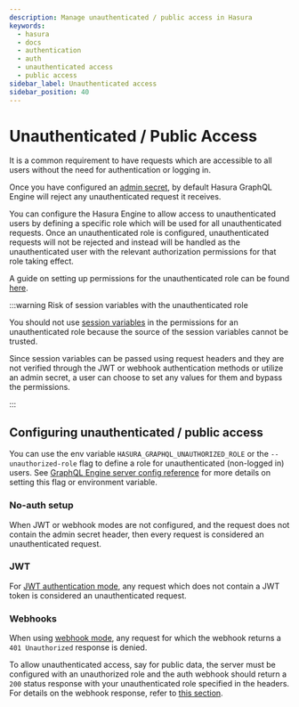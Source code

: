 ```yaml
---
description: Manage unauthenticated / public access in Hasura
keywords:
  - hasura
  - docs
  - authentication
  - auth
  - unauthenticated access
  - public access
sidebar_label: Unauthenticated access
sidebar_position: 40
---
```


# Unauthenticated / Public Access

It is a common requirement to have requests which are accessible to all users without the need for authentication or
logging in.

Once you have configured an [admin secret](/deployment/securing-graphql-endpoint.mdx), by default Hasura GraphQL Engine
will reject any unauthenticated request it receives.

You can configure the Hasura Engine to allow access to unauthenticated users by defining a specific role which will
be used for all unauthenticated requests. Once an unauthenticated role is configured, unauthenticated requests will not
be rejected and instead will be handled as the unauthenticated user with the relevant authorization permissions
for that role taking effect.

A guide on setting up permissions for the unauthenticated role can be found
[here](/auth/authorization/permissions/common-roles-auth-examples.mdx#unauthorized-users-example).

:::warning Risk of session variables with the unauthenticated role

You should not use [session variables](/auth/authorization/roles-variables.mdx#session-variables) in
the permissions for an unauthenticated role because the source of the session variables cannot be trusted.

Since session variables can be passed using request headers and they are not verified through the JWT or webhook
authentication methods or utilize an admin secret, a user can choose to set any values for them and bypass the
permissions.

:::

## Configuring unauthenticated / public access

You can use the env variable `HASURA_GRAPHQL_UNAUTHORIZED_ROLE` or the `--unauthorized-role` flag to define a role for
unauthenticated (non-logged in) users. See
[GraphQL Engine server config reference](/deployment/graphql-engine-flags/index.mdx) for more details on setting
this flag or environment variable.

### No-auth setup

When JWT or webhook modes are not configured, and the request does not contain the admin secret
header, then every request is considered an unauthenticated request.

### JWT

For [JWT authentication mode](/auth/authentication/jwt.mdx), any request which does not contain a JWT token is
considered an unauthenticated request.

### Webhooks

When using [webhook mode](/auth/authentication/webhook.mdx), any request for which the webhook returns a
`401 Unauthorized` response is denied.

To allow unauthenticated access, say for public data, the server must be configured with an unauthorized role and the
auth webhook should return a `200` status response with your unauthenticated role specified in the headers. For details
on the webhook response, refer to [this section](/auth/authentication/webhook.mdx#webhook-response).
